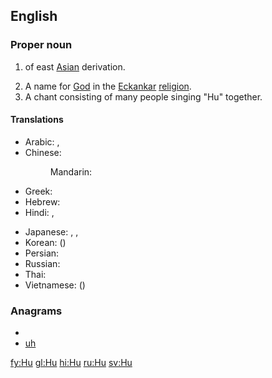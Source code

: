 {{also|Appendix:Variations of "hu"}}
==English==

===Proper noun===
{{en-proper noun}}

# {{surname|common|from=Chinese|dot=}} of east [[Asia]]n derivation.
# A name for [[God]] in the [[Eckankar]] [[religion]].
# A chant consisting of many people singing "Hu" together.

====Translations====
{{trans-top|Chinese surname}}
* Arabic: {{t|ar|هو|tr=huu|sc=Arab}},  {{t|ar|خو|tr=khuu|sc=Arab}}
* Chinese:
*: Mandarin: {{t|zh|胡|tr=Hú|sc=Hani}}
* Greek: {{t|el|Χου|tr=Chou|sc=Grek}}
* Hebrew: {{t|he|חו|sc=Hebr}}
* Hindi: {{t|hi|हु|tr=hu|sc=Deva}},  {{t|hi|ख़ू|tr=xu|sc=Deva}}
{{trans-mid}}
* Japanese: {{t|ja|胡|tr=こ, Ko|sc=Jpan}}, {{t|ja|ホゥー|tr=Hū|sc=Jpan}},  {{t|ja|フー|tr=Fū|sc=Jpan}}
* Korean: {{t|ko|후|tr=Hu|sc=Kore}} ({{t|ko|胡|sc=Kore}})
* Persian: {{t|fa|هو|sc=fa-Arab}}
* Russian: {{t|ru|Ху|tr=Xu|sc=Cyrl}}
* Thai: {{t|th|หู|tr=hŏo|sc=Thai}}
* Vietnamese: {{t|vi|Hồ}} ({{t|vi|胡}})
{{trans-bottom}}

===Anagrams===
* {{alphagram|hu}}
* [[uh#English|uh]]


[[fy:Hu]]
[[gl:Hu]]
[[hi:Hu]]
[[ru:Hu]]
[[sv:Hu]]